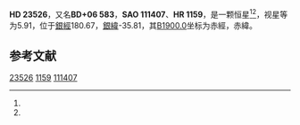 {{Starbox begin
| name = HD 23526
}}
{{Starbox observe
| epoch = [[J2000.0|J2000.0]]
| constell = {{星座名待查}}<ref name=SIMBAD>{{cite web
 | url=http://simbad.u-strasbg.fr/simbad/sim-id?Ident=HR+1159
 | title =Pulsating variable Star
 | publisher=Centre de Données astronomiques de Strasbourg
 | work=SIMBAD
 | accessdate=2012-07-13}}</ref><ref name=DATA>{{cite web
 | url=http://vizier.u-strasbg.fr/viz-bin/VizieR-5?-out.add=.&-source=5050&-corr=PK=HR&-out.max=9999&HR=1159
 | title=VizieR Detailed Page
 | accessdate=2012-07-13
 | archive-date=2016-03-04
 | archive-url=https://web.archive.org/web/20160304233426/http://vizier.u-strasbg.fr/viz-bin/VizieR-5?-out.add=.&-source=5050&-corr=PK=HR&-out.max=9999&HR=1159
 | dead-url=no
 }}</ref>
| 星官 = 
| ra = {{RA|3|46|9.5}}<ref name=SIMBAD /><ref name=DATA />
| dec = {{DEC|+6|48|11}}<ref name=SIMBAD /><ref name=DATA />
| appmag_v = 5.91<ref name=SIMBAD /><ref name=DATA />
}}
{{Starbox character
| class = G9III<ref name=SIMBAD /><ref name=DATA />
| b-v = 0.99<ref name=SIMBAD /><ref name=DATA />
| u-b = 0.76<ref name=SIMBAD /><ref name=DATA />
| r-i = <ref name=SIMBAD /><ref name=DATA />
| variable = 
}}
{{Starbox astrometry
| radial_v = 0.76
| prop_mo_ra = -26
| parallax = 
| p_error = 
}}
{{Starbox catalog
| names =BD+06 583，[[SAO星表|SAO]] 111407，[[HD星表|HD]] 23526，[[HR星表|HR]] 1159}}
{{Starbox reference |Simbad=HR+1159}}
{{Starbox end}}

'''HD 23526'''，又名'''BD+06 583'''，'''SAO 111407'''、'''HR 1159'''，是一颗恒星<ref name=SIMBAD /><ref name=DATA />，视星等为5.91，位于[[銀道座標系|銀經]]180.67，[[銀道座標系|銀緯]]-35.81，其[[B1900.0|B1900.0]]坐标为赤經{{RA|3|40|49.1}}，赤緯{{DEC|+6|-35.81|33}}。

== 参考文献 ==
{{reflist}}

{{star-stub}}

[[Category:HD和HDE天體|23526]]
[[Category:HR天體|1159]]
[[Category:SAO天體|111407]]